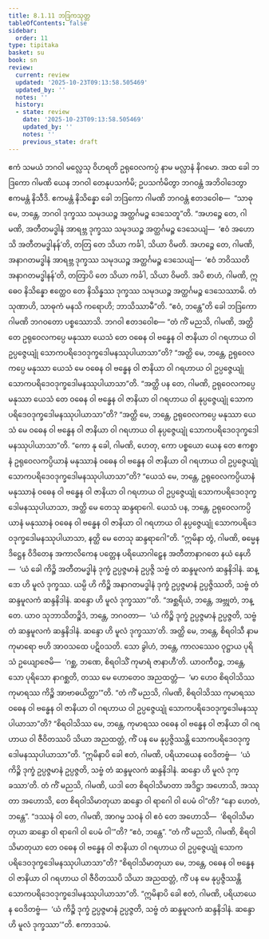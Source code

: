 ```yaml
---
title: 8.1.11 ဘဒြကသုတ္တ
tableOfContents: false
sidebar:
  order: 11
type: tipitaka
basket: su
book: sn
review:
  current: review
  updated: '2025-10-23T09:13:58.505469'
  updated_by: ''
  notes: ''
  history:
  - state: review
    date: '2025-10-23T09:13:58.505469'
    updated_by: ''
    notes: ''
    previous_state: draft
---
```



<ReviewStatus review={frontmatter.review} showDetails={true} />

<HypothesisAnnotation frontmatter={frontmatter} />

<DynamicBreadcrumb />

<Division number="363" book="sn" e="ch" v="18" p="332">

<Paragraph number="1603" book="sn">
ဧကံ သမယံ ဘဂဝါ မလ္လေသု ဝိဟရတိ ဥရုဝေလကပ္ပံ နာမ မလ္လာနံ နိဂမော. အထ ခေါ ဘဒြကော ဂါမဏိ ယေန ဘဂဝါ တေနုပသင်္ကမိ; ဥပသင်္ကမိတွာ ဘဂဝန္တံ အဘိဝါဒေတွာ ဧကမန္တံ နိသီဒိ. ဧကမန္တံ နိသိန္နော ခေါ ဘဒြကော ဂါမဏိ ဘဂဝန္တံ ဧတဒဝေါစ—  “သာဓု မေ, ဘန္တေ, ဘဂဝါ ဒုက္ခဿ သမုဒယဉ္စ အတ္ထင်္ဂမဉ္စ ဒေသေတူ”တိ. “အဟဉ္စေ တေ, ဂါမဏိ, အတီတမဒ္ဓါနံ အာရဗ္ဘ ဒုက္ခဿ သမုဒယဉ္စ အတ္ထင်္ဂမဉ္စ ဒေသေယျံ—  ‘ဧဝံ အဟောသိ အတီတမဒ္ဓါနန်’တိ, တတြ တေ သိယာ ကင်္ခါ, သိယာ ဝိမတိ. အဟဉ္စေ တေ, ဂါမဏိ, အနာဂတမဒ္ဓါနံ အာရဗ္ဘ ဒုက္ခဿ သမုဒယဉ္စ အတ္ထင်္ဂမဉ္စ ဒေသေယျံ—  ‘ဧဝံ ဘဝိဿတိ အနာဂတမဒ္ဓါနန်’တိ, တတြာပိ တေ သိယာ ကင်္ခါ, သိယာ ဝိမတိ. အပိ စာဟံ, ဂါမဏိ, ဣဓေဝ နိသိန္နော ဧတ္ထေဝ တေ နိသိန္နဿ ဒုက္ခဿ သမုဒယဉ္စ အတ္ထင်္ဂမဉ္စ ဒေသေဿာမိ. တံ သုဏာဟိ, သာဓုကံ မနသိ ကရောဟိ; ဘာသိဿာမီ”တိ. “ဧဝံ, ဘန္တေ”တိ ခေါ ဘဒြကော ဂါမဏိ ဘဂဝတော ပစ္စဿောသိ. ဘဂဝါ ဧတဒဝေါစ—
</Paragraph>

<Paragraph number="1604" book="sn">
“တံ ကိံ မညသိ, ဂါမဏိ, အတ္ထိ တေ ဥရုဝေလကပ္ပေ မနုဿာ ယေသံ တေ ဝဓေန ဝါ ဗန္ဓေန ဝါ ဇာနိယာ ဝါ ဂရဟာယ ဝါ ဥပ္ပဇ္ဇေယျုံ သောကပရိဒေဝဒုက္ခဒေါမနဿုပါယာသာ”တိ? “အတ္ထိ မေ, ဘန္တေ, ဥရုဝေလကပ္ပေ မနုဿာ ယေသံ မေ ဝဓေန ဝါ ဗန္ဓေန ဝါ ဇာနိယာ ဝါ ဂရဟာယ ဝါ ဥပ္ပဇ္ဇေယျုံ သောကပရိဒေဝဒုက္ခဒေါမနဿုပါယာသာ”တိ. “အတ္ထိ ပန တေ, ဂါမဏိ, ဥရုဝေလကပ္ပေ မနုဿာ ယေသံ တေ ဝဓေန ဝါ ဗန္ဓေန ဝါ ဇာနိယာ ဝါ ဂရဟာယ ဝါ နုပ္ပဇ္ဇေယျုံ သောကပရိဒေဝဒုက္ခဒေါမနဿုပါယာသာ”တိ? “အတ္ထိ မေ, ဘန္တေ, ဥရုဝေလကပ္ပေ မနုဿာ ယေသံ မေ ဝဓေန ဝါ ဗန္ဓေန ဝါ ဇာနိယာ ဝါ ဂရဟာယ ဝါ နုပ္ပဇ္ဇေယျုံ သောကပရိဒေဝဒုက္ခဒေါမနဿုပါယာသာ”တိ. “ကော နု ခေါ, ဂါမဏိ, ဟေတု, ကော ပစ္စယော ယေန တေ ဧကစ္စာနံ ဥရုဝေလကပ္ပိယာနံ မနုဿာနံ ဝဓေန ဝါ ဗန္ဓေန ဝါ ဇာနိယာ ဝါ ဂရဟာယ ဝါ ဥပ္ပဇ္ဇေယျုံ သောကပရိဒေဝဒုက္ခဒေါမနဿုပါယာသာ”တိ? “ယေသံ မေ, ဘန္တေ, ဥရုဝေလကပ္ပိယာနံ မနုဿာနံ ဝဓေန ဝါ ဗန္ဓေန ဝါ ဇာနိယာ ဝါ ဂရဟာယ ဝါ ဥပ္ပဇ္ဇေယျုံ သောကပရိဒေဝဒုက္ခဒေါမနဿုပါယာသာ, အတ္ထိ မေ တေသု ဆန္ဒရာဂေါ. ယေသံ ပန, ဘန္တေ, ဥရုဝေလကပ္ပိယာနံ မနုဿာနံ ဝဓေန ဝါ ဗန္ဓေန ဝါ ဇာနိယာ ဝါ ဂရဟာယ ဝါ နုပ္ပဇ္ဇေယျုံ သောကပရိဒေဝဒုက္ခဒေါမနဿုပါယာသာ, နတ္ထိ မေ တေသု ဆန္ဒရာဂေါ”တိ. “ဣမိနာ တွံ, ဂါမဏိ, ဓမ္မေန ဒိဋ္ဌေန ဝိဒိတေန အကာလိကေန ပတ္တေန ပရိယောဂါဠှေန အတီတာနာဂတေ နယံ နေဟိ—  ‘ယံ ခေါ ကိဉ္စိ အတီတမဒ္ဓါနံ ဒုက္ခံ ဥပ္ပဇ္ဇမာနံ ဥပ္ပဇ္ဇိ သဗ္ဗံ တံ ဆန္ဒမူလကံ ဆန္ဒနိဒါနံ. ဆန္ဒော ဟိ မူလံ ဒုက္ခဿ. ယမ္ပိ ဟိ ကိဉ္စိ အနာဂတမဒ္ဓါနံ ဒုက္ခံ ဥပ္ပဇ္ဇမာနံ ဥပ္ပဇ္ဇိဿတိ, သဗ္ဗံ တံ ဆန္ဒမူလကံ ဆန္ဒနိဒါနံ. ဆန္ဒော ဟိ မူလံ ဒုက္ခဿာ’”တိ. “အစ္ဆရိယံ, ဘန္တေ, အဗ္ဘုတံ, ဘန္တေ. ယာဝ သုဘာသိတဉ္စိဒံ, ဘန္တေ, ဘဂဝတာ—  ‘ယံ ကိဉ္စိ ဒုက္ခံ ဥပ္ပဇ္ဇမာနံ ဥပ္ပဇ္ဇတိ, သဗ္ဗံ တံ ဆန္ဒမူလကံ ဆန္ဒနိဒါနံ. ဆန္ဒော ဟိ မူလံ ဒုက္ခဿာ’တိ. အတ္ထိ မေ, ဘန္တေ, စိရဝါသီ နာမ ကုမာရော ဗဟိ အာဝသထေ ပဋိဝသတိ. သော ခွါဟံ, ဘန္တေ, ကာလဿေဝ ဝုဋ္ဌာယ ပုရိသံ ဥယျောဇေမိ—  ‘ဂစ္ဆ, ဘဏေ, စိရဝါသိံ ကုမာရံ ဇာနာဟီ’တိ. ယာဝကီဝဉ္စ, ဘန္တေ, သော ပုရိသော နာဂစ္ဆတိ, တဿ မေ ဟောတေဝ အညထတ္တံ—  ‘မာ ဟေဝ စိရဝါသိဿ ကုမာရဿ ကိဉ္စိ အာဗာဓယိတ္ထာ’”တိ.
</Paragraph>

<Paragraph number="1605" book="sn">
“တံ ကိံ မညသိ, ဂါမဏိ, စိရဝါသိဿ ကုမာရဿ ဝဓေန ဝါ ဗန္ဓေန ဝါ ဇာနိယာ ဝါ ဂရဟာယ ဝါ ဥပ္ပဇ္ဇေယျုံ သောကပရိဒေဝဒုက္ခဒေါမနဿုပါယာသာ”တိ? “စိရဝါသိဿ မေ, ဘန္တေ, ကုမာရဿ ဝဓေန ဝါ ဗန္ဓေန ဝါ ဇာနိယာ ဝါ ဂရဟာယ ဝါ ဇီဝိတဿပိ သိယာ အညထတ္တံ, ကိံ ပန မေ နုပ္ပဇ္ဇိဿန္တိ သောကပရိဒေဝဒုက္ခဒေါမနဿုပါယာသာ”တိ. “ဣမိနာပိ ခေါ ဧတံ, ဂါမဏိ, ပရိယာယေန ဝေဒိတဗ္ဗံ—  ‘ယံ ကိဉ္စိ ဒုက္ခံ ဥပ္ပဇ္ဇမာနံ ဥပ္ပဇ္ဇတိ, သဗ္ဗံ တံ ဆန္ဒမူလကံ ဆန္ဒနိဒါနံ. ဆန္ဒော ဟိ မူလံ ဒုက္ခဿာ’တိ.
</Paragraph>

<Paragraph number="1606" book="sn">
တံ ကိံ မညသိ, ဂါမဏိ, ယဒါ တေ စိရဝါသိမာတာ အဒိဋ္ဌာ အဟောသိ, အဿုတာ အဟောသိ, တေ စိရဝါသိမာတုယာ ဆန္ဒော ဝါ ရာဂေါ ဝါ ပေမံ ဝါ”တိ? “နော ဟေတံ, ဘန္တေ”. “ဒဿနံ ဝါ တေ, ဂါမဏိ, အာဂမ္မ သဝနံ ဝါ ဧဝံ တေ အဟောသိ—  ‘စိရဝါသိမာတုယာ ဆန္ဒော ဝါ ရာဂေါ ဝါ ပေမံ ဝါ’”တိ? “ဧဝံ, ဘန္တေ”.
</Paragraph>

<Paragraph number="1607" book="sn">
“တံ ကိံ မညသိ, ဂါမဏိ, စိရဝါသိမာတုယာ တေ ဝဓေန ဝါ ဗန္ဓေန ဝါ ဇာနိယာ ဝါ ဂရဟာယ ဝါ ဥပ္ပဇ္ဇေယျုံ သောကပရိဒေဝဒုက္ခဒေါမနဿုပါယာသာ”တိ? “စိရဝါသိမာတုယာ မေ, ဘန္တေ, ဝဓေန ဝါ ဗန္ဓေန ဝါ ဇာနိယာ ဝါ ဂရဟာယ ဝါ ဇီဝိတဿပိ သိယာ အညထတ္တံ, ကိံ ပန မေ နုပ္ပဇ္ဇိဿန္တိ သောကပရိဒေဝဒုက္ခဒေါမနဿုပါယာသာ”တိ. “ဣမိနာပိ ခေါ ဧတံ, ဂါမဏိ, ပရိယာယေန ဝေဒိတဗ္ဗံ—  ‘ယံ ကိဉ္စိ ဒုက္ခံ ဥပ္ပဇ္ဇမာနံ ဥပ္ပဇ္ဇတိ, သဗ္ဗံ တံ ဆန္ဒမူလကံ ဆန္ဒနိဒါနံ. ဆန္ဒော ဟိ မူလံ ဒုက္ခဿာ’”တိ.

</Paragraph>
</Division>

<Paragraph number="1608" type="center" book="sn">
ဧကာဒသမံ.
</Paragraph>
